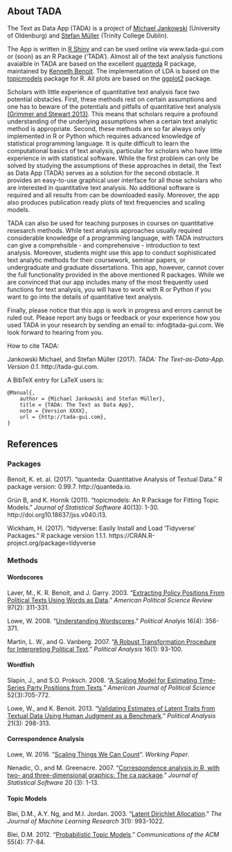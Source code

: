 ## About TADA

The Text as Data App (TADA) is a project of [Michael Jankowski](http://michael-jankowski.de) (University of Oldenburg) and [Stefan Müller](http://muellerstefan.net) (Trinity College Dublin). 

The App is written in [R Shiny](https://shiny.rstudio.com) and can be used online via www.tada-gui.com or (soon) as an R Package ('TADA'). Almost all of the text analysis functions avaialble in TADA are based on the excellent [quanteda](http://quanteda.io) R package, maintained by [Kenneth Benoit](http://kenbenoit.net). The implementation of LDA is based on the [topicmodels](https://cran.r-project.org/web/packages/topicmodels/index.html) package for R. All plots are based on the [ggplot2](http://ggplot2.tidyverse.org) package.

Scholars with little experience of quantitative text analysis face two potential obstacles. First, these methods rest on certain assumptions and one has to beware of the potentials and pitfalls of quantitative text analysis [(Grimmer and Stewart 2013)](https://www.cambridge.org/core/journals/political-analysis). This means that scholars require a profound understanding of the underlying assumptions when a certain text analytic method is appropriate. Second, these methods are so far always only implemented in R or Python which requires advanced knowledge of statistical programming language. It is quite difficult to learn the computational basics of text analysis, particular for scholars who have little experience in with statistical software. While the first problem can only be solved by studying the assumptions of these approaches in detail, the Text as Data App (TADA) serves as a solution for the second obstacle. It provides an easy-to-use graphical user interface for all those scholars who are interested in quantitative text analysis. No additional software is required and all results from can be downloaded easily. Moreover, the app also produces publication ready plots of text frequencies and scaling models.

TADA can also be used for teaching purposes in courses on quantitative resesarch methods. While text analysis approaches usually required considerable knowledge of a programming language, with TADA instructors can give a comprehsible - and comprehensive - introduction to text analysis. Moreover, students might use this app to conduct sophisticated text analytic methods for their coursework, seminar papers, or undergraduate and graduate dissertations. This app, however, cannot cover the full functionality provided in the above mentioned R packages. While we are convinced that our app includes many of the most frequently used functions for text analysis, you will have to work with R or Python if you want to go into the details of quantitative text analysis.

Finally, please notice that this app is work in progress and errors cannot be ruled out. Please report any bugs or feedback or your experience how you used TADA in your research by sending an email to: info@tada-gui.com. We look forward to hearing from you.

How to cite TADA: 

Jankowski Michael, and Stefan Müller (2017). _TADA: The Text-as-Data-App. Version 0.1._ http://tada-gui.com.

A BibTeX entry for LaTeX users is:
```
@Manual{,
	author = {Michael Jankowski and Stefan Müller},
	title = {TADA: The Text as Data App},
	note = {Version XXXX}, 
	url = {http://tada-gui.com},
}
```

## References

### Packages

Benoit, K. et. al. (2017). "quanteda: Quantitative Analysis of Textual Data." R package version: 0.99.7. http://quanteda.io.
  
Grün B, and K. Hornik (2011). "topicmodels: An R Package for Fitting Topic Models." _Journal of Statistical Software_ 40(13): 1-30. http://doi.org10.18637/jss.v040.i13.

Wickham, H. (2017). "tidyverse: Easily Install and Load 'Tidyverse' Packages." R package version 1.1.1. https://CRAN.R-project.org/package=tidyverse

### Methods

#### Wordscores

Laver, M., K. R. Benoit, and J. Garry. 2003. "[Extracting Policy Positions From Political Texts Using Words as Data](http://faculty.washington.edu/jwilker/tft/Laver.pdf)." _American Political Science Review_ 97(2): 311-331.

Lowe, W. 2008. "[Understanding Wordscores](http://faculty.washington.edu/jwilker/559/Lowe.pdf)." _Political Analyis_ 16(4): 356-371.

Martin, L. W., and G. Vanberg. 2007. "[A Robust Transformation Procedure for Interpreting Political Text](http://people.duke.edu/~gsv5/PA2008.pdf)." _Political Analysis_ 16(1): 93-100.

#### Wordfish

Slapin, J., and S.O. Proksch. 2008. "[A Scaling Model for Estimating Time-Series Party Positions from Texts](http://citeseerx.ist.psu.edu/viewdoc/download?doi=10.1.1.420.1849&rep=rep1&type=pdf)." _American Journal of Political Science_ 52(3):705-772.

Lowe, W., and K. Benoit. 2013. "[Validating Estimates of Latent Traits from Textual Data Using Human Judgment as a Benchmark](
https://doi.org/10.1093/pan/mpt002)." _Political Analysis_ 21(3): 298-313.

#### Correspondence Analysis

Lowe, W. 2016. "[Scaling Things We Can Count](http://dl.conjugateprior.org/preprints/scaling-things-we-can-count.pdf)". _Working Paper_. 

Nenadic, O., and M. Greenacre. 2007. "[Correspondence analysis in R, with two- and three-dimensional graphics: The ca package](https://www.jstatsoft.org/article/view/v020i03)." _Journal of Statistical Software_ 20 (3): 1-13.

#### Topic Models

Blei, D.M., A.Y. Ng, and M.I. Jordan. 2003. "[Latent Dirichlet Allocation](https://endymecy.gitbooks.io/spark-ml-source-analysis/content/聚类/LDA/docs/Latent%20Dirichlet%20Allocation.pdf)." _The Journal of Machine Learning Research_ 3(1): 993-1022.

Blei, D.M. 2012. "[Probabilistic Topic Models](www.cs.columbia.edu/~blei/papers/Blei2012.pdf)." _Communications of the ACM_ 55(4): 77-84.